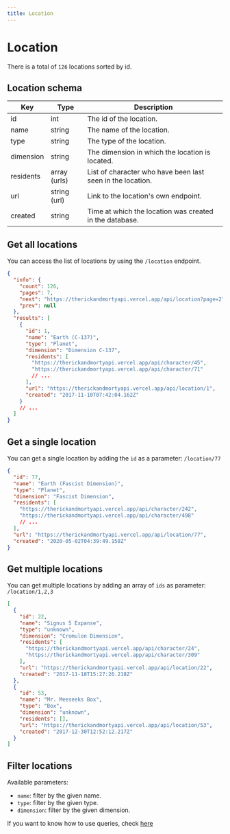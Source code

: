 ```yaml
---
title: Location
---
```



# Location

There is a total of `126` locations sorted by id.

## Location schema

| Key       | Type         | Description                                                |
| --------- | ------------ | ---------------------------------------------------------- |
| id        | int          | The id of the location.                                    |
| name      | string       | The name of the location.                                  |
| type      | string       | The type of the location.                                  |
| dimension | string       | The dimension in which the location is located.            |
| residents | array (urls) | List of character who have been last seen in the location. |
| url       | string (url) | Link to the location's own endpoint.                       |
| created   | string       | Time at which the location was created in the database.    |

## Get all locations

You can access the list of locations by using the `/location` endpoint.

<Query endpoint="/location" />

```json
{
  "info": {
    "count": 126,
    "pages": 7,
    "next": "https://therickandmortyapi.vercel.app/api/location?page=2",
    "prev": null
  },
  "results": [
    {
      "id": 1,
      "name": "Earth (C-137)",
      "type": "Planet",
      "dimension": "Dimension C-137",
      "residents": [
        "https://therickandmortyapi.vercel.app/api/character/45",
        "https://therickandmortyapi.vercel.app/api/character/71"
        // ...
      ],
      "url": "https://therickandmortyapi.vercel.app/api/location/1",
      "created": "2017-11-10T07:42:04.162Z"
    }
    // ...
  ]
}
```

## Get a single location

You can get a single location by adding the `id` as a parameter: `/location/77`

<Query endpoint="/location/77" />

```json
{
  "id": 77,
  "name": "Earth (Fascist Dimension)",
  "type": "Planet",
  "dimension": "Fascist Dimension",
  "residents": [
    "https://therickandmortyapi.vercel.app/api/character/242",
    "https://therickandmortyapi.vercel.app/api/character/498"
    // ...
  ],
  "url": "https://therickandmortyapi.vercel.app/api/location/77",
  "created": "2020-05-02T04:39:49.158Z"
}
```

## Get multiple locations

You can get multiple locations by adding an array of `ids` as parameter: `/location/1,2,3`

<Query endpoint="/location/53,22" />

```json
[
  {
    "id": 22,
    "name": "Signus 5 Expanse",
    "type": "unknown",
    "dimension": "Cromulon Dimension",
    "residents": [
      "https://therickandmortyapi.vercel.app/api/character/24",
      "https://therickandmortyapi.vercel.app/api/character/309"
    ],
    "url": "https://therickandmortyapi.vercel.app/api/location/22",
    "created": "2017-11-18T15:27:26.218Z"
  },
  {
    "id": 53,
    "name": "Mr. Meeseeks Box",
    "type": "Box",
    "dimension": "unknown",
    "residents": [],
    "url": "https://therickandmortyapi.vercel.app/api/location/53",
    "created": "2017-12-30T12:52:12.217Z"
  }
]
```

## Filter locations

Available parameters:

- `name`: filter by the given name.
- `type`: filter by the given type.
- `dimension`: filter by the given dimension.

If you want to know how to use queries, check [here](/docs/character#filter-characters)
